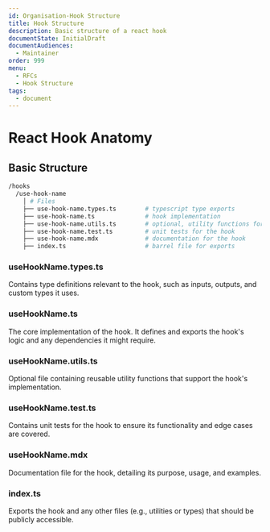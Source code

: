 ```yaml
---
id: Organisation-Hook Structure
title: Hook Structure
description: Basic structure of a react hook
documentState: InitialDraft
documentAudiences:
  - Maintainer
order: 999
menu:
  - RFCs
  - Hook Structure
tags:
  - document
---
```


# React Hook Anatomy

## Basic Structure

```bash
/hooks
  /use-hook-name
    │ # Files
    ├── use-hook-name.types.ts        # typescript type exports
    ├── use-hook-name.ts              # hook implementation
    ├── use-hook-name.utils.ts        # optional, utility functions for the hook
    ├── use-hook-name.test.ts         # unit tests for the hook
    ├── use-hook-name.mdx             # documentation for the hook
    ├── index.ts                      # barrel file for exports
```

### useHookName.types.ts

Contains type definitions relevant to the hook, such as inputs, outputs, and
custom types it uses.

### useHookName.ts

The core implementation of the hook. It defines and exports the hook's logic and
any dependencies it might require.

### useHookName.utils.ts

Optional file containing reusable utility functions that support the hook's
implementation.

### useHookName.test.ts

Contains unit tests for the hook to ensure its functionality and edge cases are
covered.

### useHookName.mdx

Documentation file for the hook, detailing its purpose, usage, and examples.

### index.ts

Exports the hook and any other files (e.g., utilities or types) that should be
publicly accessible.
